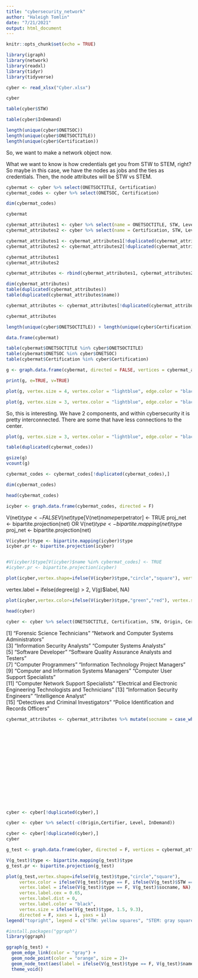 ```yaml
---
title: "cybersecurity_network"
author: "Haleigh Tomlin"
date: "7/21/2021"
output: html_document
---
```


```r
knitr::opts_chunk$set(echo = TRUE)
```

```r
library(igraph)
library(network)
library(readxl)
library(tidyr)
library(tidyverse)
```

```r
cyber <- read_xlsx("Cyber.xlsx")
```

```r
cyber
```

```r
table(cyber$STW)
```

```r
table(cyber$InDemand)
```

```r
length(unique(cyber$ONETSOC))
length(unique(cyber$ONETSOCTITLE))
length(unique(cyber$Certification))
```

So, we want to make a network object now.  

What we want to know is how credentials get you from STW to STEM, right?  So maybe in this case, we have the nodes as jobs and the ties as credentials.  Then, the node attributes will be STW vs STEM.

```r
cybermat <- cyber %>% select(ONETSOCTITLE, Certification)
cybermat_codes <- cyber %>% select(ONETSOC, Certification)
```

```r
dim(cybermat_codes)
```


```r
cybermat
```

```r
cybermat_attributes1 <- cyber %>% select(name = ONETSOCTITLE, STW, Level, InDemand)
cybermat_attributes2 <- cyber %>% select(name = Certification, STW, Level, InDemand)
```


```r
cybermat_attributes1 <- cybermat_attributes1[!duplicated(cybermat_attributes1$name),]
cybermat_attributes2 <- cybermat_attributes2[!duplicated(cybermat_attributes2$name),]
```

```r
cybermat_attributes1
cybermat_attributes2
```

```r
cybermat_attributes <- rbind(cybermat_attributes1, cybermat_attributes2)
```

```r
dim(cybermat_attributes)
table(duplicated(cybermat_attributes))
table(duplicated(cybermat_attributes$name))
```

```r
cybermat_attributes <- cybermat_attributes[!duplicated(cybermat_attributes$name),]
```

```r
cybermat_attributes
```

```r
length(unique(cyber$ONETSOCTITLE)) + length(unique(cyber$Certification))
```

```r
data.frame(cybermat)
```

```r
table(cybermat$ONETSOCTITLE %in% cyber$ONETSOCTITLE)
table(cybermat$ONETSOC %in% cyber$ONETSOC)
table(cybermat$Certification %in% cyber$Certification)
```


```r
g <- graph.data.frame(cybermat, directed = FALSE, vertices = cybermat_attributes)
```

```r
print(g, e=TRUE, v=TRUE)
```



```r
plot(g, vertex.size = 4, vertex.color = "lightblue", edge.color = "black", main = "cyber", vertex.label.degree = -pi/6, vertex.label.cex = 0.5, vertex.label = NA)
```

```r
plot(g, vertex.size = 3, vertex.color = "lightblue", edge.color = "black", main = "cyber", vertex.label.degree = -pi/6, vertex.label.cex = 0.5, vertex.label = NA, layout = layout_with_kk)
```

So, this is interesting.  We have 2 components, and within cybersecurity it is pretty interconnected.  There are some that have less connections to the center.


```r
plot(g, vertex.size = 3, vertex.color = "lightblue", edge.color = "black", main = "cyber", vertex.label.degree = -pi/6, vertex.label.cex = 0.5, vertex.label = NA, layout = layout_in_circle)
```

```r
table(duplicated(cybermat_codes))
```

```r
gsize(g)
vcount(g)
```


```r
cybermat_codes <- cybermat_codes[!duplicated(cybermat_codes),]
```

```r
dim(cybermat_codes)
```

```r
head(cybermat_codes)
```



```r
icyber <- graph.data.frame(cybermat_codes, directed = F)
```

V(net)$type <- FALSE
V(net)$type[V(net)$name%in%dat$perpetrator] <- TRUE
proj_net <- bipartite.projection(net)
OR
V(net)$type <- bipartite.mapping(net)$type
proj_net <- bipartite.projection(net)

```r
V(icyber)$type <- bipartite.mapping(icyber)$type
icyber.pr <- bipartite.projection(icyber)


#V(icyber)$type[V(icyber)$name %in% cybermat_codes] <- TRUE
#icyber.pr <- bipartite.projection(icyber)
```


```r
plot(icyber,vertex.shape=ifelse(V(icyber)$type,"circle","square"), vertex.color = ifelse(V(icyber)$type, "green", "red"), vertex.label = NA, vertex.size = 3, main = "cybersecurity affiliation network", directed = F)
```

vertex.label = ifelse(degree(g) > 2, V(g)$label, NA)

```r
plot(icyber,vertex.color=ifelse(V(icyber)$type,"green","red"), vertex.size = 3, main = "cybersecurity affiliation network", directed = F, layout = layout_with_kk, vertex.label = NA)
```


```r
head(cyber)
```

```r
cyber <- cyber %>% select(ONETSOCTITLE, Certification, STW, Origin, Certifier, Level, InDemand)
```

 [1] "Forensic Science Technicians"                                        "Network and Computer Systems Administrators"                        
 [3] "Information Security Analysts"                                       "Computer Systems Analysts"                                          
 [5] "Software Developer"                                                  "Software Quality Assurance Analysts and Testers"                    
 [7] "Computer Programmers"                                                "Information Technology Project Managers"                            
 [9] "Computer and Information Systems Managers"                           "Computer User Support Specialists"                                  
[11] "Computer Network Support Specialists"                                "Electrical and Electronic Engineering Technologists and Technicians"
[13] "Information Security Engineers"                                      "Intelligence Analyst"                                               
[15] "Detectives and Criminal Investigators"                               "Police Identification and Records Officers"

```r
cybermat_attributes <- cybermat_attributes %>% mutate(socname = case_when(name == "Forensic Science Technicians" ~ "Forensic\nScience\nTechnicians",
                                                                          name == "Network and Computer Systems Administrators" ~ "Network\nand Computer\nSystems\nAdministrators",
                                                                          name == "Information Security Analysts" ~ "Information\nSecurity\nAnalysts",
                                                                          name == "Computer Systems Analysts" ~ "Computer\nSystems\nAnalysts",
                                                                          name == "Software Developer" ~ "Software\nDeveloper",
                                                                          name == "Software Quality Assurance Analysts and Testers"~ "Software\nQuality\nAssurance\nAnalysts\nand Testers",
                                                                          name == "Computer Programmers" ~ "Computer\nProgrammers",
                                                                          name == "Information Technology Project Managers" ~ "Information\nTechnology\nProject\nManagers",
                                                                          name == "Computer and Information Systems Managers" ~ "Computer\nand\nInformation\nSystems\nManagers",
                                                                          name == "Computer User Support Specialists" ~ "Computer\nUser\nSupport\nSpecialists",
                                                                          name == "Computer Network Support Specialists" ~ "Computer\nNetwork\nSupport\nSpecialists",
                                                                          name == "Electrical and Electronic Engineering Technologists and Technicians" ~ "Electronic\nEngineering\nTechnicians",
                                                                          name == "Information Security Engineers" ~ "Information\nSecurity\nEngineers",
                                                                          name == "Intelligence Analyst" ~ "Intelligence\nAnalyst",
                                                                          name == "Detectives and Criminal Investigators" ~ "Detectives\nand Criminal\nInvestigators",
                                                                          name == "Police Identification and Records Officers" ~ "Police\nIdentification\nand Records\nOfficers"))
```


```r
cyber <- cyber[!duplicated(cyber),]
```

```r
cyber <- cyber %>% select(-c(Origin,Certifier, Level, InDemand))
```

```r
cyber <- cyber[!duplicated(cyber),]
cyber
```


```r
g_test <- graph.data.frame(cyber, directed = F, vertices = cybermat_attributes)
```


```r
V(g_test)$type <- bipartite.mapping(g_test)$type
g_test.pr <- bipartite.projection(g_test)
```




```r
plot(g_test,vertex.shape=ifelse(V(g_test)$type,"circle","square"),
     vertex.color = ifelse(V(g_test)$type == F, ifelse(V(g_test)$STW == "STW", cbPalette[5], cbPalette[1]), cbPalette[4]),
     vertex.label = ifelse(V(g_test)$type == F, V(g_test)$socname, NA),
     vertex.label.cex = 0.65,
     vertex.label.dist = 0,
     vertex.label.color = "black",
     vertex.size = ifelse(V(g_test)$type, 1.5, 9.3),
     directed = F, xaxs = i, yaxs = i)
legend("topright", legend = c("STW: yellow squares", "STEM: gray squares", "Certifications: green circles"), bty = "n", title = "Legend", cex = 1.5)
```



```r
#install.packages("ggraph")
library(ggraph)
```

```r
ggraph(g_test) +
  geom_edge_link(color = "gray") +   
  geom_node_point(color = "orange", size = 2)+
  geom_node_text(aes(label = ifelse(V(g_test)$type == F, V(g_test)$name, NA), size=0.3, repel=T, parse = T)) +
  theme_void()
```


